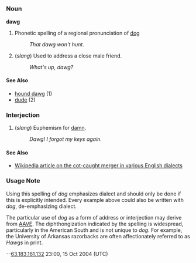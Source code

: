 =={{en}}==

===Noun===
'''dawg'''

# Phonetic spelling of a regional pronunciation of [[dog]]
#: ''That dawg won't hunt.''
# (''slang'') Used to address a close male friend.
#: ''What's up, dawg?''

====See Also====
*[[hound dawg]] (1)
*[[dude]] (2)

===Interjection===
# (''slang'') Euphemism for [[damn]].
#: ''Dawg! I forgot my keys again.''

====See Also====
*[[w:Cot-caught merger|Wikipedia article on the cot-caught merger in various English dialects]]

===Usage Note===
Using this spelling of ''dog'' emphasizes dialect and should only be done if this is explicitly intended.  Every example above could also be written with ''dog'', de-emphasizing dialect.

The particular use of ''dog'' as a form of address or interjection may derive from [[w:African American Vernacular English|AAVE]].  The diphthongization indicated by the spelling is widespread, particularly in the American South and is not unique to ''dog''.  For example, the University of Arkansas razorbacks are often affectionately referred to as ''Hawgs'' in print.

--[[User:63.183.161.132|63.183.161.132]] 23:00, 15 Oct 2004 (UTC)